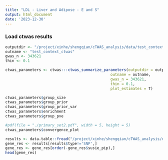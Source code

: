 ```yaml
---
title: "LDL - Liver and Adipose - E and S"
output: html_document
date: '2023-12-30'
---
```


### Load ctwas results

```r
outputdir <- "/project/xinhe/shengqian/cTWAS_analysis/data/test_context/"
outname <- "test_context_ctwas"
gwas_n <- 343621
thin <- 0.1

ctwas_parameters <- ctwas:::ctwas_summarize_parameters(outputdir = outputdir, 
                                               outname = outname, 
                                               gwas_n = 343621, 
                                               thin = 0.1,
                                               plot_estimates = T)
```


```r
ctwas_parameters$group_size
ctwas_parameters$group_prior
ctwas_parameters$group_prior_var
ctwas_parameters$enrichment
ctwas_parameters$group_pve
```

```r
#pdf(file = "./primary_set2.pdf", width = 5, height = 5)
ctwas_parameters$convergence_plot
```

```r
results <- data.table::fread("/project/xinhe/shengqian/cTWAS_analysis/data/test_context/test_context_ctwas.susieIrss.txt")
gene_res <- results[results$type!='SNP',]
gene_res <- gene_res[order(-gene_res$susie_pip),]
head(gene_res)
```

